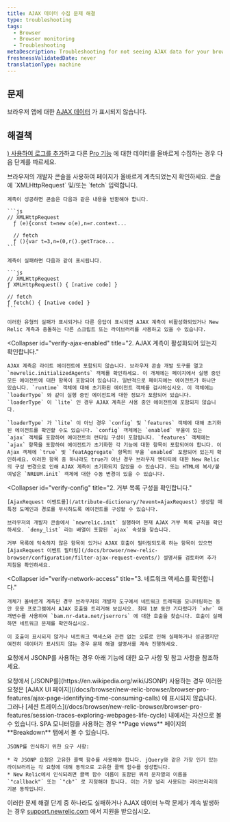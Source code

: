 ```yaml
---
title: AJAX 데이터 수집 문제 해결
type: troubleshooting
tags:
  - Browser
  - Browser monitoring
  - Troubleshooting
metaDescription: Troubleshooting for not seeing AJAX data for your browser app.
freshnessValidatedDate: never
translationType: machine
---
```


## 문제

브라우저 앱에 대한 [AJAX 데이터](/docs/browser/new-relic-browser/browser-pro-features/ajax-page-identifying-time-consuming-calls) 가 표시되지 않습니다.

## 해결책

[<InlinePopover type="browser"/>) 사용하여 로그를 추가](/docs/browser/new-relic-browser/installation-configuration/troubleshooting-browser-monitoring-installation)하고 다른 [Pro 기능](/docs/browser/new-relic-browser/browser-pro-features) 에 대한 데이터를 올바르게 수집하는 경우 다음 단계를 따르세요.

<CollapserGroup>
  <Collapser
    id="verify-instrumentation"
    title="1. 페이지가 계측되었는지 확인합니다."
  >
    브라우저의 개발자 콘솔을 사용하여 페이지가 올바르게 계측되었는지 확인하세요. 콘솔에 `XMLHttpRequest` 및/또는 `fetch` 입력합니다.

    계측이 성공하면 콘솔은 다음과 같은 내용을 반환해야 합니다.

    ```js
    // XMLHttpRequest
      ƒ (e){const t=new o(e),n=r.context...

      // fetch
      ƒ (){var t=3,n=(0,r().getTrace...
    ```

    계측이 실패하면 다음과 같이 표시됩니다.

    ```js
    // XMLHttpRequest
    ƒ XMLHttpRequest() { [native code] }

    // fetch 
    ƒ fetch() { [native code] }
    ```

    이러한 유형의 실패가 표시되거나 다른 응답이 표시되면 AJAX 계측이 비활성화되었거나 New Relic 계측과 충돌하는 다른 스크립트 또는 라이브러리를 사용하고 있을 수 있습니다.
  </Collapser>

  <Collapser
    id="verify-ajax-enabled"
    title="2. AJAX 계측이 활성화되어 있는지 확인합니다."
  >
    AJAX 계측은 라이트 에이전트에 포함되지 않습니다. 브라우저 콘솔 개발 도구를 열고 `newrelic.initializedAgents` 객체를 확인하세요. 이 개체에는 페이지에서 실행 중인 모든 에이전트에 대한 항목이 포함되어 있습니다. 일반적으로 페이지에는 에이전트가 하나만 있습니다. `runtime` 객체에 대해 초기화된 에이전트 객체를 검사하십시오. 이 객체에는 `loaderType` 와 같이 실행 중인 에이전트에 대한 정보가 포함되어 있습니다. `loaderType` 이 `lite` 인 경우 AJAX 계측은 사용 중인 에이전트에 포함되지 않습니다.

    `loaderType` 가 `lite` 이 아닌 경우 `config` 및 `features` 객체에 대해 초기화된 에이전트를 확인할 수도 있습니다. `config` 객체에는 `enabled` 부울이 있는 `ajax` 객체를 포함하여 에이전트의 런타임 구성이 포함됩니다. `features` 객체에는 `ajax` 항목을 포함하여 에이전트가 초기화한 각 기능에 대한 항목이 포함되어야 합니다. 이 Ajax 객체에 `true` 및 `featAggregate` 항목의 부울 `enabled` 포함되어 있는지 확인하세요. 이러한 항목 중 하나라도 true가 아닌 경우 브라우저 엔터티에 대한 New Relic의 구성 변경으로 인해 AJAX 계측이 초기화되지 않았을 수 있습니다. 또는 HTML에 복사/붙여넣은 `NREUM.init` 객체에 대한 수동 변경이 있을 수 있습니다.
  </Collapser>

  <Collapser
    id="verify-config"
    title="2. 거부 목록 구성을 확인합니다."
  >
    [AjaxRequest 이벤트를](/attribute-dictionary/?event=AjaxRequest) 생성할 때 특정 도메인과 경로를 무시하도록 에이전트를 구성할 수 있습니다.

    브라우저의 개발자 콘솔에서 `newrelic.init` 실행하여 현재 AJAX 거부 목록 규칙을 확인하세요. `deny_list` 라는 배열이 포함된 `ajax` 속성을 찾습니다.

    거부 목록에 익숙하지 않은 항목이 있거나 AJAX 호출이 필터링되도록 하는 항목이 있으면 [AjaxRequest 이벤트 필터링](/docs/browser/new-relic-browser/configuration/filter-ajax-request-events/) 설명서를 검토하여 추가 지침을 확인하세요.
  </Collapser>

  <Collapser
    id="verify-network-access"
    title="3. 네트워크 액세스를 확인합니다."
  >
    개체가 올바르게 계측된 경우 브라우저의 개발자 도구에서 네트워크 트래픽을 모니터링하는 동안 응용 프로그램에서 AJAX 호출을 트리거해 보십시오. 최대 1분 동안 기다렸다가 `xhr` 매개변수를 사용하여 `bam.nr-data.net/jserrors` 에 대한 호출을 찾습니다. 호출이 실패하면 네트워크 문제를 확인하십시오.

    이 호출이 표시되지 않거나 네트워크 액세스와 관련 없는 오류로 인해 실패하거나 성공했지만 여전히 데이터가 표시되지 않는 경우 문제 해결 설명서를 계속 진행하세요.
  </Collapser>
</CollapserGroup>

요청에서 JSONP를 사용하는 경우 아래 기능에 대한 요구 사항 및 참고 사항을 참조하세요.

<CollapserGroup>
  <Collapser
    id="jsonp"
    title="JSONP 요구 사항"
  >
    요청에서 [JSONP를](https://en.wikipedia.org/wiki/JSONP) 사용하는 경우 이러한 요청은 [AJAX UI 페이지](/docs/browser/new-relic-browser/browser-pro-features/ajax-page-identifying-time-consuming-calls) 에 표시되지 않습니다. 그러나 [세션 트레이스](/docs/browser/new-relic-browser/browser-pro-features/session-traces-exploring-webpages-life-cycle) 내에서는 자산으로 볼 수 있습니다. SPA 모니터링을 사용하는 경우 <DNT>**Page views**</DNT> 페이지의 <DNT>**Breakdown**</DNT> 탭에서 볼 수 있습니다.

    JSONP를 인식하기 위한 요구 사항:

    * 각 JSONP 요청은 고유한 콜백 함수를 사용해야 합니다. jQuery와 같은 가장 인기 있는 라이브러리는 각 요청에 대해 동적으로 고유한 콜백 함수를 생성합니다.
    * New Relic에서 인식되려면 콜백 함수 이름이 포함된 쿼리 문자열의 이름을 `"callback"` 또는 `"cb"` 로 지정해야 합니다. 이는 가장 널리 사용되는 라이브러리의 기본 동작입니다.
  </Collapser>
</CollapserGroup>

이러한 문제 해결 단계 중 하나라도 실패하거나 AJAX 데이터 누락 문제가 계속 발생하는 경우 [support.newrelic.com](https://support.newrelic.com) 에서 지원을 받으십시오.
